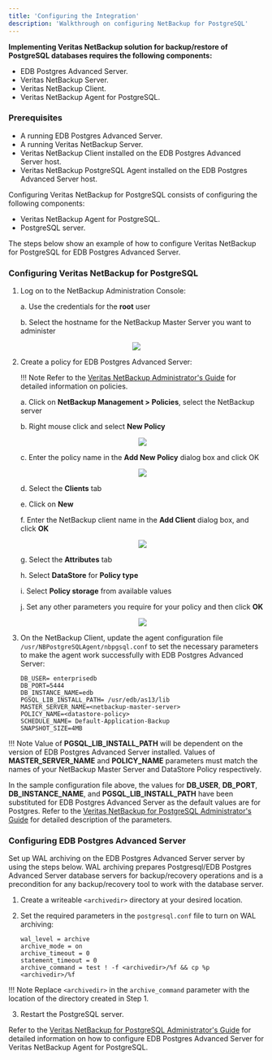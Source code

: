 ```yaml
---
title: 'Configuring the Integration'
description: 'Walkthrough on configuring NetBackup for PostgreSQL'
---
```


**Implementing Veritas NetBackup solution for backup/restore of PostgreSQL databases requires the following components:**

- EDB Postgres Advanced Server.
- Veritas NetBackup Server.
- Veritas NetBackup Client.
- Veritas NetBackup Agent for PostgreSQL.

### Prerequisites

- A running EDB Postgres Advanced Server.
- A running Veritas NetBackup Server.
- Veritas NetBackup Client installed on the EDB Postgres Advanced Server host.
- Veritas NetBackup PostgreSQL Agent installed on the EDB Postgres Advanced Server host.


Configuring Veritas NetBackup for PostgreSQL consists of configuring the following components:
- Veritas NetBackup Agent for PostgreSQL.
- PostgreSQL server.

The steps below show an example of how to configure Veritas NetBackup for PostgreSQL for EDB Postgres Advanced Server.

### Configuring Veritas NetBackup for PostgreSQL

1. Log on to the NetBackup Administration Console:

   a. Use the credentials for the **root** user

   b. Select the hostname for the NetBackup Master Server you want to administer

<p align="center">
    <img  src="Images/NetBackupAdminConsole.png">
</p>

2. Create a policy for EDB Postgres Advanced Server:

   !!! Note
        Refer to the [Veritas NetBackup Administrator's Guide](https://www.veritas.com/content/support/en_US/doc/18716246-126559472-0/v42176014-126559472) for detailed information on policies.

   a. Click on **NetBackup Management > Policies**, select the NetBackup server

   b. Right mouse click and select **New Policy**

   <p align="center">
      <img  src="Images/NetBackupDataPolicy1.png">
   </p>

   c. Enter the policy name in the **Add New Policy** dialog box and click OK

   <p align="center">
        <img  src="Images/NetBackupDataPolicy2.png">
   </p>
   
   d. Select the **Clients** tab
   
   e. Click on **New**
   
   f. Enter the NetBackup client name in the **Add Client** dialog box, and click **OK**

   <p align="center">
      <img  src="Images/NetBackupDataPolicy3.png">
   </p>
   
   g. Select the **Attributes** tab
   
   h. Select **DataStore** for **Policy type**

   i. Select **Policy storage** from available values

   j. Set any other parameters you require for your policy and then click **OK**

   <p align="center">
      <img  src="Images/NetBackupDataPolicy4.png">
   </p>
    

3.  On the NetBackup Client, update the agent configuration file `/usr/NBPostgreSQLAgent/nbpgsql.conf` to set the necessary parameters to make the agent work successfully with EDB Postgres Advanced Server:
    ```
    DB_USER= enterprisedb
    DB_PORT=5444
    DB_INSTANCE_NAME=edb
    PGSQL_LIB_INSTALL_PATH= /usr/edb/as13/lib
    MASTER_SERVER_NAME=<netbackup-master-server>
    POLICY_NAME=<datastore-policy>
    SCHEDULE_NAME= Default-Application-Backup
    SNAPSHOT_SIZE=4MB
    ```

!!! Note
    Value of **PGSQL_LIB_INSTALL_PATH** will be dependent on the version of EDB Postgres Advanced Server installed.
    Values of **MASTER_SERVER_NAME** and **POLICY_NAME** parameters must match the names of your NetBackup Master Server and DataStore Policy respectively.

In the sample configuration file above, the values for **DB_USER**, **DB_PORT**, **DB_INSTANCE_NAME**, and **PGSQL_LIB_INSTALL_PATH** have been substituted for EDB Postgres Advanced Server as the default values are for Postgres.
Refer to the [Veritas NetBackup for PostgreSQL Administrator's Guide](https://www.veritas.com/content/support/en_US/doc/129277259-150015228-0/v129276458-150015228) for detailed description of the parameters.



### Configuring EDB Postgres Advanced Server

Set up WAL archiving on the EDB Postgres Advanced Server server by using the steps below. WAL archiving prepares Postgresql/EDB Postgres Advanced Server database servers for backup/recovery operations and is a precondition for any backup/recovery tool to work with the database server.

1.	Create a writeable `<archivedir>` directory at your desired location.

2.	Set the required parameters in the `postgresql.conf` file to turn on WAL archiving:
    ```
    wal_level = archive
    archive_mode = on
    archive_timeout = 0
    statement_timeout = 0
    archive_command = test ! -f <archivedir>/%f && cp %p <archivedir>/%f
    ```

!!! Note
    Replace `<archivedir>` in the `archive_command` parameter with the location of the directory created in Step 1.

3.	Restart the PostgreSQL server.

Refer to the [Veritas NetBackup for PostgreSQL Administrator's Guide](https://www.veritas.com/content/support/en_US/doc/129277259-150015228-0/v129903049-150015228) for detailed information on how to configure EDB Postgres Advanced Server for Veritas NetBackup Agent for PostgreSQL.

